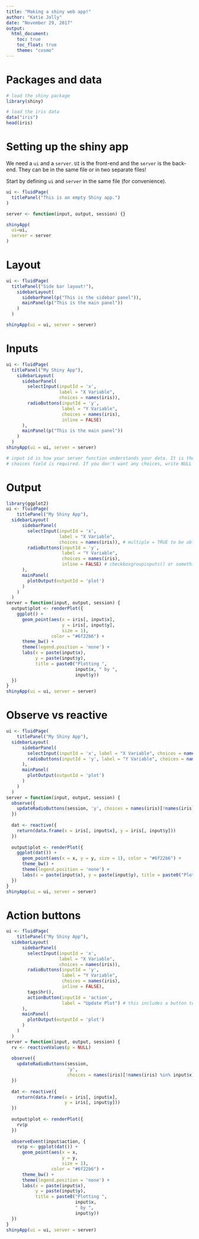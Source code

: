 ```yaml
---
title: "Making a shiny web app!"
author: "Katie Jolly"
date: "November 29, 2017"
output: 
  html_document:
    toc: true
    toc_float: true
    theme: "cosmo"
---
```


# Packages and data

```r
# load the shiny package
library(shiny)
```

```r
# load the iris data
data("iris")
head(iris)
```

# Setting up the shiny app

We need a `ui` and a `server`. `UI` is the front-end and the `server` is the back-end. They can be in the same file or in two separate files!

Start by defining `ui` and `server` in the same file (for convenience). 

```r
ui <- fluidPage(
  titlePanel("This is an empty Shiny app.")
)

server <- function(input, output, session) {}
```

```r
shinyApp(
  ui=ui,
  server = server
)
```

# Layout

```r
ui <- fluidPage(
  titlePanel("Side bar layout!"),
    sidebarLayout(
      sidebarPanel(p("This is the sidebar panel")),
      mainPanel(p("This is the main panel"))
    )
  )

shinyApp(ui = ui, server = server)
```

# Inputs

```r
ui <- fluidPage(
  titlePanel("My Shiny App"),
    sidebarLayout(
      sidebarPanel(
        selectInput(inputId = 'x', 
                    label = "X Variable", 
                    choices = names(iris)),
        radioButtons(inputId = 'y', 
                     label = "Y Variable", 
                     choices = names(iris), 
                     inline = FALSE)
      ),
      mainPanel(p("This is the main panel"))
    )
  )
shinyApp(ui = ui, server = server)

# input id is how your server function understands your data. It is the connection between the ui and the server. Be careful: you can't use an id twice!!
# choices field is required. If you don't want any choices, write NULL
```

# Output

```r
library(ggplot2)
ui <- fluidPage(
    titlePanel("My Shiny App"),
  sidebarLayout(
      sidebarPanel(
        selectInput(inputId = 'x', 
                    label = "X Variable", 
                    choices = names(iris)), # multiple = TRUE to be able to select multiple
        radioButtons(inputId = 'y', 
                     label = "Y Variable", 
                     choices = names(iris), 
                     inline = FALSE) # checkboxgroupinputs() or something like that to be able to select multiple
      ),
      mainPanel(
        plotOutput(outputId = 'plot')
      )
    )
  )
server = function(input, output, session) {
  output$plot <- renderPlot({
    ggplot() + 
      geom_point(aes(x = iris[, input$x], 
                     y = iris[, input$y], 
                     size = 1), 
                 color = "#6f22b6") + 
      theme_bw() + 
      theme(legend.position = 'none') +
      labs(x = paste(input$x), 
           y = paste(input$y), 
           title = paste0("Plotting ", 
                          input$x, " by ", 
                          input$y))
  })
}
shinyApp(ui = ui, server = server)
```

# Observe vs reactive

```r
ui <- fluidPage(
    titlePanel("My Shiny App"),
  sidebarLayout(
      sidebarPanel(
        selectInput(inputId = 'x', label = "X Variable", choices = names(iris)),
        radioButtons(inputId = 'y', label = "Y Variable", choices = names(iris), inline = FALSE)
      ),
      mainPanel(
        plotOutput(outputId = 'plot')
      )
    )
  )
server = function(input, output, session) {
  observe({
    updateRadioButtons(session, 'y', choices = names(iris)[!names(iris) %in% input$x])
  })
  
  dat <- reactive({
    return(data.frame(x = iris[, input$x], y = iris[, input$y]))
  })
  
  output$plot <- renderPlot({
    ggplot(dat()) + 
      geom_point(aes(x = x, y = y, size = 1), color = "#6f22b6") + 
      theme_bw() + 
      theme(legend.position = 'none') +
      labs(x = paste(input$x), y = paste(input$y), title = paste0("Plotting ", input$x, " by ", input$y))
  })
}
shinyApp(ui = ui, server = server)
```

# Action buttons

```r
ui <- fluidPage(
    titlePanel("My Shiny App"),
  sidebarLayout(
      sidebarPanel(
        selectInput(inputId = 'x', 
                    label = "X Variable", 
                    choices = names(iris)),
        radioButtons(inputId = 'y', 
                     label = "Y Variable", 
                     choices = names(iris), 
                     inline = FALSE), 
        tags$hr(), 
        actionButton(inputId = 'action', 
                     label = "Update Plot") # this includes a button to click for updating
      ),
      mainPanel(
        plotOutput(outputId = 'plot')
      )
    )
  )
server = function(input, output, session) {
  rv <- reactiveValues(p = NULL)
  
  observe({
    updateRadioButtons(session, 
                       'y', 
                       choices = names(iris)[!names(iris) %in% input$x])
  })
  
  dat <- reactive({
    return(data.frame(x = iris[, input$x], 
                      y = iris[, input$y]))
  })
  
  output$plot <- renderPlot({
    rv$p
  })
  
  observeEvent(input$action, {
    rv$p <- ggplot(dat()) + 
      geom_point(aes(x = x, 
                     y = y, 
                     size = 1), 
                 color = "#6f22b6") + 
      theme_bw() + 
      theme(legend.position = 'none') +
      labs(x = paste(input$x), 
           y = paste(input$y), 
           title = paste0("Plotting ", 
                          input$x, 
                          " by ", 
                          input$y))
  })
}
shinyApp(ui = ui, server = server)
```

